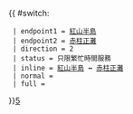 {{ #switch: {{{format|}}}
  | endpoint1 = [[紅山半島]]
  | endpoint2 = [[赤柱正灘]]
  | direction = 2
  | status = 只限繁忙時間服務
  | inline = [[紅山半島]] ↔ [[赤柱正灘]]
  | normal =
  | full =
}}<noinclude>[[category:港島居民巴士路線模板|5]]</noinclude>